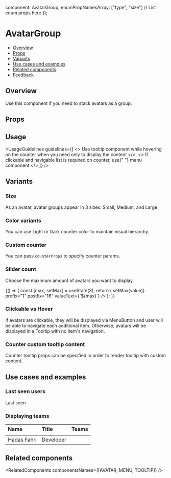 
  component: AvatarGroup,
  enumPropNamesArray: ["type", "size"] // List enum props here
});

<Meta
  title="Media/Avatar/AvatarGroup"
  component={AvatarGroup}
  argTypes={metaSettings.argTypes}
  decorators={metaSettings.decorators}
/>

<!--- Component documentation -->

# AvatarGroup

- [Overview](#overview)
- [Props](#props)
- [Variants](#variants)
- [Use cases and examples](#use-cases-and-examples)
- [Related components](#related-components)
- [Feedback](#feedback)

## Overview

Use this component if you need to stack avatars as a group.

<Canvas>
  <Story name="Overview">
    <AvatarGroup size={Avatar.sizes.LARGE} max={3}>
      <Avatar type={Avatar.types.IMG} src={person1} tooltipProps={{ content: "Hadas Fahri" }} />
      <Avatar type={Avatar.types.IMG} src={person2} tooltipProps={{ content: "Person 2" }} />
      <Avatar type={Avatar.types.IMG} src={person3} tooltipProps={{ content: "Person 3" }} />
      <Avatar type={Avatar.types.IMG} src={person1} tooltipProps={{ content: "Hadas Fahri" }} />
      <Avatar type={Avatar.types.IMG} src={person2} tooltipProps={{ content: "Person 2" }} />
      <Avatar type={Avatar.types.IMG} src={person3} tooltipProps={{ content: "Person 3" }} />
      <Avatar type={Avatar.types.IMG} src={person1} tooltipProps={{ content: "Hadas Fahri" }} />
      <Avatar type={Avatar.types.IMG} src={person2} tooltipProps={{ content: "Person 2" }} />
      <Avatar type={Avatar.types.IMG} src={person3} tooltipProps={{ content: "Person 3" }} />
      <Avatar type={Avatar.types.IMG} src={person1} tooltipProps={{ content: "Hadas Fahri" }} />
      <Avatar type={Avatar.types.IMG} src={person2} tooltipProps={{ content: "Person 2" }} />
      <Avatar type={Avatar.types.IMG} src={person3} tooltipProps={{ content: "Person 3" }} />
      <Avatar type={Avatar.types.IMG} src={person1} tooltipProps={{ content: "Hadas Fahri" }} />
    </AvatarGroup>
  </Story>
</Canvas>

## Props

<ArgsTable of={AvatarGroup} />

## Usage

<UsageGuidelines
  guidelines={[
    <>
      Use <Link href="/?path=/docs/popover-tooltip--overview">tooltip</Link> component while hovering on the counter
      when you need only to display the content
    </>,
    <>
      If clickable and navigable list is required on counter, use{" "}
      <Link href="/?path=/docs/navigation-menu-menu--overview">menu</Link> component
    </>
  ]}
/>

## Variants

### Size

As an avatar, avatar groups appear in 3 sizes: Small, Medium, and Large.

<Canvas>
  <Story name="Size">
    <Flex direction={Flex.directions.COLUMN} gap={Flex.gaps.LARGE} align={Flex.align.START}>
      <StoryDescription description="Large" vertical align={Flex.align.START}>
        <AvatarGroup size={Avatar.sizes.LARGE} type={Avatar.types.IMG} max={3}>
          <Avatar type={Avatar.types.IMG} src={person1} tooltipProps={{ content: "Hadas Fahri" }} />
          <Avatar type={Avatar.types.IMG} src={person2} tooltipProps={{ content: "Person 2" }} />
          <Avatar type={Avatar.types.IMG} src={person3} tooltipProps={{ content: "Person 3" }} />
          <Avatar type={Avatar.types.IMG} src={person1} tooltipProps={{ content: "Hadas Fahri" }} />
          <Avatar type={Avatar.types.IMG} src={person2} tooltipProps={{ content: "Person 2" }} />
          <Avatar type={Avatar.types.IMG} src={person3} tooltipProps={{ content: "Person 3" }} />
        </AvatarGroup>
      </StoryDescription>
      <StoryDescription description="Medium" vertical align={Flex.align.START}>
        <AvatarGroup size={Avatar.sizes.MEDIUM} type={Avatar.types.IMG} max={3}>
          <Avatar type={Avatar.types.IMG} src={person1} tooltipProps={{ content: "Hadas Fahri" }} />
          <Avatar type={Avatar.types.IMG} src={person2} tooltipProps={{ content: "Person 2" }} />
          <Avatar type={Avatar.types.IMG} src={person3} tooltipProps={{ content: "Person 3" }} />
          <Avatar type={Avatar.types.IMG} src={person1} tooltipProps={{ content: "Hadas Fahri" }} />
          <Avatar type={Avatar.types.IMG} src={person2} tooltipProps={{ content: "Person 2" }} />
          <Avatar type={Avatar.types.IMG} src={person3} tooltipProps={{ content: "Person 3" }} />
        </AvatarGroup>
      </StoryDescription>
      <StoryDescription description="Small" vertical align={Flex.align.START}>
        <AvatarGroup size={Avatar.sizes.SMALL} type={Avatar.types.IMG} max={3}>
          <Avatar type={Avatar.types.IMG} src={person1} tooltipProps={{ content: "Hadas Fahri" }} />
          <Avatar type={Avatar.types.IMG} src={person2} tooltipProps={{ content: "Person 2" }} />
          <Avatar type={Avatar.types.IMG} src={person3} tooltipProps={{ content: "Person 3" }} />
          <Avatar type={Avatar.types.IMG} src={person1} tooltipProps={{ content: "Hadas Fahri" }} />
          <Avatar type={Avatar.types.IMG} src={person2} tooltipProps={{ content: "Person 2" }} />
          <Avatar type={Avatar.types.IMG} src={person3} tooltipProps={{ content: "Person 3" }} />
        </AvatarGroup>
      </StoryDescription>
    </Flex>
  </Story>
</Canvas>

### Color variants

You can use Light or Dark counter color to maintain visual hierarchy.

<Canvas>
  <Story name="Color variants">
    <Flex direction={Flex.directions.COLUMN} gap={Flex.gaps.LARGE} align={Flex.align.START}>
      <StoryDescription description="Light" vertical align={Flex.align.START}>
        <AvatarGroup
          size={Avatar.sizes.LARGE}
          type={Avatar.types.IMG}
          max={3}
          counterProps={{ color: Counter.colors.LIGHT }}
        >
          <Avatar type={Avatar.types.IMG} src={person1} tooltipProps={{ content: "Hadas Fahri" }} />
          <Avatar type={Avatar.types.IMG} src={person2} tooltipProps={{ content: "Person 2" }} />
          <Avatar type={Avatar.types.IMG} src={person3} tooltipProps={{ content: "Person 3" }} />
          <Avatar type={Avatar.types.IMG} src={person1} tooltipProps={{ content: "Hadas Fahri" }} />
          <Avatar type={Avatar.types.IMG} src={person2} tooltipProps={{ content: "Person 2" }} />
          <Avatar type={Avatar.types.IMG} src={person3} tooltipProps={{ content: "Person 3" }} />
        </AvatarGroup>
      </StoryDescription>
      <StoryDescription description="Dark" vertical align={Flex.align.START}>
        <AvatarGroup
          size={Avatar.sizes.LARGE}
          type={Avatar.types.IMG}
          max={3}
          counterProps={{ color: Counter.colors.DARK }}
        >
          <Avatar type={Avatar.types.IMG} src={person1} tooltipProps={{ content: "Hadas Fahri" }} />
          <Avatar type={Avatar.types.IMG} src={person2} tooltipProps={{ content: "Person 2" }} />
          <Avatar type={Avatar.types.IMG} src={person3} tooltipProps={{ content: "Person 3" }} />
          <Avatar type={Avatar.types.IMG} src={person1} tooltipProps={{ content: "Hadas Fahri" }} />
          <Avatar type={Avatar.types.IMG} src={person2} tooltipProps={{ content: "Person 2" }} />
          <Avatar type={Avatar.types.IMG} src={person3} tooltipProps={{ content: "Person 3" }} />
        </AvatarGroup>
      </StoryDescription>
    </Flex>
  </Story>
</Canvas>

### Custom counter

You can pass `counterProps` to specify counter params.

<Canvas>
  <Story name="Custom counter">
    <AvatarGroup
      size={Avatar.sizes.LARGE}
      type={Avatar.types.IMG}
      max={3}
      counterProps={{ count: 100500, color: Counter.colors.DARK, prefix: "", maxDigits: 3 }}
    >
      <Avatar src={person1} tooltipProps={{ content: "Hadas Fahri" }} />
      <Avatar src={person2} tooltipProps={{ content: "Person 2" }} />
      <Avatar src={person3} tooltipProps={{ content: "Person 3" }} />
    </AvatarGroup>
  </Story>
</Canvas>

### Slider count

Choose the maximum amount of avatars you want to display.

<Canvas>
  <Story name="Slider count">
    {() => {
      const [max, setMax] = useState(3);
      return (
        <Flex
          direction={Flex.directions.COLUMN}
          gap={Flex.gaps.MEDIUM}
          align={Flex.align.START}
          className="monday-storybook-avatar-group__slider-count-container"
        >
          <Slider
            size={Slider.sizes.SMALL}
            min={1}
            max={16}
            defaultValue={max}
            onChange={value => setMax(value)}
            prefix="1"
            postfix="16"
            valueText={`${max}`}
          />
          <AvatarGroup size={Avatar.sizes.LARGE} max={max}>
            <Avatar type={Avatar.types.IMG} src={person1} tooltipProps={{ content: "Hadas Fahri" }} />
            <Avatar type={Avatar.types.IMG} src={person2} tooltipProps={{ content: "Person 2" }} />
            <Avatar type={Avatar.types.IMG} src={person3} tooltipProps={{ content: "Person 3" }} />
            <Avatar type={Avatar.types.IMG} src={person1} tooltipProps={{ content: "Hadas Fahri" }} />
            <Avatar type={Avatar.types.IMG} src={person2} tooltipProps={{ content: "Person 2" }} />
            <Avatar type={Avatar.types.IMG} src={person3} tooltipProps={{ content: "Person 3" }} />
            <Avatar type={Avatar.types.IMG} src={person1} tooltipProps={{ content: "Hadas Fahri" }} />
            <Avatar type={Avatar.types.IMG} src={person2} tooltipProps={{ content: "Person 2" }} />
            <Avatar type={Avatar.types.IMG} src={person3} tooltipProps={{ content: "Person 3" }} />
            <Avatar type={Avatar.types.IMG} src={person1} tooltipProps={{ content: "Hadas Fahri" }} />
            <Avatar type={Avatar.types.IMG} src={person2} tooltipProps={{ content: "Person 2" }} />
            <Avatar type={Avatar.types.IMG} src={person3} tooltipProps={{ content: "Person 3" }} />
            <Avatar type={Avatar.types.IMG} src={person1} tooltipProps={{ content: "Hadas Fahri" }} />
            <Avatar type={Avatar.types.IMG} src={person2} tooltipProps={{ content: "Person 2" }} />
            <Avatar type={Avatar.types.IMG} src={person3} tooltipProps={{ content: "Person 3" }} />
            <Avatar text="MR" type={Avatar.types.TEXT} tooltipProps={{ content: "Mark Roytstein" }} />
          </AvatarGroup>
        </Flex>
      );
    }}
  </Story>
</Canvas>

### Clickable vs Hover

If avatars are clickable, they will be displayed via MenuButton and user will be able to navigate each additional item.
Otherwise, avatars will be displayed in a Tooltip with no item's navigation.

<Canvas>
  <Story name="Clickable vs Hover">
    <Flex direction={Flex.directions.ROW} gap={Flex.gaps.LARGE}>
      <StoryDescription description="Counter hover" vertical align={Flex.align.START}>
        <AvatarGroup size={Avatar.sizes.LARGE} max={3}>
          <Avatar type={Avatar.types.IMG} src={person1} tooltipProps={{ content: "Hadas Fahri" }} />
          <Avatar type={Avatar.types.IMG} src={person2} tooltipProps={{ content: "Person 2" }} />
          <Avatar type={Avatar.types.IMG} src={person3} tooltipProps={{ content: "Person 3" }} />
          <Avatar type={Avatar.types.IMG} src={person1} tooltipProps={{ content: "Hadas Fahri" }} />
          <Avatar type={Avatar.types.IMG} src={person2} tooltipProps={{ content: "Person 2" }} />
          <Avatar type={Avatar.types.IMG} src={person3} tooltipProps={{ content: "Person 3" }} />
          <Avatar type={Avatar.types.IMG} src={person1} tooltipProps={{ content: "Hadas Fahri" }} />
          <Avatar type={Avatar.types.IMG} src={person2} tooltipProps={{ content: "Person 2" }} />
          <Avatar type={Avatar.types.IMG} src={person3} tooltipProps={{ content: "Person 3" }} />
          <Avatar type={Avatar.types.IMG} src={person1} tooltipProps={{ content: "Hadas Fahri" }} />
          <Avatar type={Avatar.types.IMG} src={person2} tooltipProps={{ content: "Person 2" }} />
          <Avatar type={Avatar.types.IMG} src={person3} tooltipProps={{ content: "Person 3" }} />
          <Avatar type={Avatar.types.IMG} src={person1} tooltipProps={{ content: "Hadas Fahri" }} />
          <Avatar type={Avatar.types.IMG} src={person2} tooltipProps={{ content: "Person 2" }} />
          <Avatar type={Avatar.types.IMG} src={person3} tooltipProps={{ content: "Person 3" }} />
          <Avatar type={Avatar.types.IMG} src={person1} tooltipProps={{ content: "Hadas Fahri" }} />
          <Avatar type={Avatar.types.IMG} src={person2} tooltipProps={{ content: "Person 2" }} />
          <Avatar type={Avatar.types.IMG} src={person3} tooltipProps={{ content: "Person 3" }} />
          <Avatar type={Avatar.types.IMG} src={person1} tooltipProps={{ content: "Hadas Fahri" }} />
          <Avatar type={Avatar.types.IMG} src={person2} tooltipProps={{ content: "Person 2" }} />
          <Avatar type={Avatar.types.IMG} src={person3} tooltipProps={{ content: "Person 3" }} />
          <Avatar type={Avatar.types.IMG} src={person1} tooltipProps={{ content: "Hadas Fahri" }} />
          <Avatar type={Avatar.types.IMG} src={person2} tooltipProps={{ content: "Person 2" }} />
          <Avatar type={Avatar.types.IMG} src={person3} tooltipProps={{ content: "Person 3" }} />
          <Avatar type={Avatar.types.IMG} src={person1} tooltipProps={{ content: "Hadas Fahri" }} />
          <Avatar type={Avatar.types.IMG} src={person2} tooltipProps={{ content: "Person 2" }} />
          <Avatar type={Avatar.types.IMG} src={person3} tooltipProps={{ content: "Person 3" }} />
          <Avatar type={Avatar.types.IMG} src={person1} tooltipProps={{ content: "Hadas Fahri" }} />
          <Avatar type={Avatar.types.IMG} src={person2} tooltipProps={{ content: "Person 2" }} />
          <Avatar type={Avatar.types.IMG} src={person3} tooltipProps={{ content: "Person 3" }} />
          <Avatar type={Avatar.types.IMG} src={person1} tooltipProps={{ content: "Hadas Fahri" }} />
          <Avatar type={Avatar.types.IMG} src={person2} tooltipProps={{ content: "Person 2" }} />
          <Avatar type={Avatar.types.IMG} src={person3} tooltipProps={{ content: "Person 3" }} />
          <Avatar type={Avatar.types.IMG} src={person1} tooltipProps={{ content: "Hadas Fahri" }} />
          <Avatar type={Avatar.types.IMG} src={person2} tooltipProps={{ content: "Person 2" }} />
          <Avatar type={Avatar.types.IMG} src={person3} tooltipProps={{ content: "Person 3" }} />
          <Avatar type={Avatar.types.IMG} src={person1} tooltipProps={{ content: "Hadas Fahri" }} />
          <Avatar type={Avatar.types.IMG} src={person2} tooltipProps={{ content: "Person 2" }} />
          <Avatar type={Avatar.types.IMG} src={person3} tooltipProps={{ content: "Person 3" }} />
          <Avatar text="MR" type={Avatar.types.TEXT} tooltipProps={{ content: "Mark Roytstein" }} />
        </AvatarGroup>
      </StoryDescription>
      <StoryDescription description="Counter click" vertical align={Flex.align.START}>
        <AvatarGroup size={Avatar.sizes.LARGE} max={3}>
          <Avatar type={Avatar.types.IMG} src={person1} tooltipProps={{ content: "Hadas Fahri" }} />
          <Avatar type={Avatar.types.IMG} src={person2} tooltipProps={{ content: "Person 2" }} />
          <Avatar type={Avatar.types.IMG} src={person3} tooltipProps={{ content: "Person 3" }} />
          <Avatar type={Avatar.types.IMG} src={person1} tooltipProps={{ content: "Hadas Fahri" }} />
          <Avatar type={Avatar.types.IMG} src={person2} tooltipProps={{ content: "Person 2" }} />
          <Avatar type={Avatar.types.IMG} src={person3} tooltipProps={{ content: "Person 3" }} />
          <Avatar type={Avatar.types.IMG} src={person1} tooltipProps={{ content: "Hadas Fahri" }} />
          <Avatar type={Avatar.types.IMG} src={person2} tooltipProps={{ content: "Person 2" }} />
          <Avatar type={Avatar.types.IMG} src={person3} tooltipProps={{ content: "Person 3" }} />
          <Avatar type={Avatar.types.IMG} src={person1} tooltipProps={{ content: "Hadas Fahri" }} />
          <Avatar type={Avatar.types.IMG} src={person2} tooltipProps={{ content: "Person 2" }} />
          <Avatar type={Avatar.types.IMG} src={person3} tooltipProps={{ content: "Person 3" }} />
          <Avatar type={Avatar.types.IMG} src={person1} tooltipProps={{ content: "Hadas Fahri" }} />
          <Avatar type={Avatar.types.IMG} src={person2} tooltipProps={{ content: "Person 2" }} />
          <Avatar type={Avatar.types.IMG} src={person3} tooltipProps={{ content: "Person 3" }} />
          <Avatar type={Avatar.types.IMG} src={person1} tooltipProps={{ content: "Hadas Fahri" }} />
          <Avatar type={Avatar.types.IMG} src={person2} tooltipProps={{ content: "Person 2" }} />
          <Avatar type={Avatar.types.IMG} src={person3} tooltipProps={{ content: "Person 3" }} />
          <Avatar type={Avatar.types.IMG} src={person1} tooltipProps={{ content: "Hadas Fahri" }} />
          <Avatar type={Avatar.types.IMG} src={person2} tooltipProps={{ content: "Person 2" }} />
          <Avatar type={Avatar.types.IMG} src={person3} tooltipProps={{ content: "Person 3" }} />
          <Avatar type={Avatar.types.IMG} src={person1} tooltipProps={{ content: "Hadas Fahri" }} />
          <Avatar type={Avatar.types.IMG} src={person2} tooltipProps={{ content: "Person 2" }} />
          <Avatar type={Avatar.types.IMG} src={person3} tooltipProps={{ content: "Person 3" }} />
          <Avatar type={Avatar.types.IMG} src={person1} tooltipProps={{ content: "Hadas Fahri" }} />
          <Avatar type={Avatar.types.IMG} src={person2} tooltipProps={{ content: "Person 2" }} />
          <Avatar type={Avatar.types.IMG} src={person3} tooltipProps={{ content: "Person 3" }} />
          <Avatar type={Avatar.types.IMG} src={person1} tooltipProps={{ content: "Hadas Fahri" }} />
          <Avatar type={Avatar.types.IMG} src={person2} tooltipProps={{ content: "Person 2" }} />
          <Avatar type={Avatar.types.IMG} src={person3} tooltipProps={{ content: "Person 3" }} />
          <Avatar type={Avatar.types.IMG} src={person1} tooltipProps={{ content: "Hadas Fahri" }} />
          <Avatar type={Avatar.types.IMG} src={person2} tooltipProps={{ content: "Person 2" }} />
          <Avatar type={Avatar.types.IMG} src={person3} tooltipProps={{ content: "Person 3" }} />
          <Avatar type={Avatar.types.IMG} src={person1} tooltipProps={{ content: "Hadas Fahri" }} />
          <Avatar type={Avatar.types.IMG} src={person2} tooltipProps={{ content: "Person 2" }} />
          <Avatar type={Avatar.types.IMG} src={person3} tooltipProps={{ content: "Person 3" }} />
          <Avatar type={Avatar.types.IMG} src={person1} tooltipProps={{ content: "Hadas Fahri" }} />
          <Avatar type={Avatar.types.IMG} src={person2} tooltipProps={{ content: "Person 2" }} />
          <Avatar type={Avatar.types.IMG} src={person3} tooltipProps={{ content: "Person 3" }} />
          <Avatar text="MR" type={Avatar.types.TEXT} tooltipProps={{ content: "Mark Roytstein" }} />
        </AvatarGroup>
      </StoryDescription>
    </Flex>
  </Story>
</Canvas>

### Counter custom tooltip content

Counter tooltip props can be specified in order to render tooltip with custom content.

<Canvas>
  <Story name="Counter custom tooltip content">
    <AvatarGroup
      size={Avatar.sizes.LARGE}
      type={Avatar.types.IMG}
      max={3}
      counterTooltipCustomProps={{ content: "... and plenty more employees" }}
    >
      <Avatar src={person1} tooltipProps={{ content: "Hadas Fahri" }} />
      <Avatar src={person2} tooltipProps={{ content: "Person 2" }} />
      <Avatar src={person3} tooltipProps={{ content: "Person 3" }} />
      <Avatar src={person1} tooltipProps={{ content: "Hadas Fahri" }} />
      <Avatar src={person2} tooltipProps={{ content: "Person 2" }} />
      <Avatar src={person3} tooltipProps={{ content: "Person 3" }} />
    </AvatarGroup>
  </Story>
</Canvas>

## Use cases and examples

### Last seen users

<Canvas>
  <Story name="Last seen users">
    <Flex direction={Flex.directions.ROW} gap={Flex.gaps.MEDIUM}>
      <div>Last seen</div>
      <AvatarGroup size={Avatar.sizes.MEDIUM} max={3}>
        <Avatar type={Avatar.types.IMG} src={person1} tooltipProps={{ content: "Hadas Fahri" }} />
        <Avatar type={Avatar.types.IMG} src={person2} tooltipProps={{ content: "Person 2" }} />
        <Avatar type={Avatar.types.IMG} src={person3} tooltipProps={{ content: "Person 3" }} />
        <Avatar type={Avatar.types.IMG} src={person1} tooltipProps={{ content: "Hadas Fahri" }} />
        <Avatar type={Avatar.types.IMG} src={person2} tooltipProps={{ content: "Person 2" }} />
        <Avatar type={Avatar.types.IMG} src={person3} tooltipProps={{ content: "Person 3" }} />
      </AvatarGroup>
    </Flex>
  </Story>
</Canvas>

### Displaying teams

<Canvas>
  <Story name="Displaying teams">
    <table>
      <thead>
        <tr>
          <th width={200} align="left">
            Name
          </th>
          <th width={200} align="left">
            Title
          </th>
          <th width={200} align="left">
            Teams
          </th>
        </tr>
        <tr>
          <td colSpan={3}>
            <Divider />
          </td>
        </tr>
      </thead>
      <tbody>
        <tr>
          <td align="left">
            <Flex direction={Flex.directions.ROW} gap={Flex.gaps.SMALL}>
              <Avatar
                type={Avatar.types.IMG}
                src={person1}
                size={Avatar.sizes.MEDIUM}
                tooltipProps={{ content: "Hadas Fahri" }}
              />
              Hadas Fahri
            </Flex>
          </td>
          <td align="left">Developer</td>
          <td align="left">
            <AvatarGroup size={Avatar.sizes.MEDIUM} max={2}>
              <Avatar
                type={Avatar.types.TEXT}
                text="T1"
                backgroundColor={Avatar.backgroundColors.PEACH}
                tooltipProps={{ content: "Team 1" }}
              />
              <Avatar
                type={Avatar.types.TEXT}
                text="T2"
                backgroundColor={Avatar.backgroundColors.BUBBLE}
                tooltipProps={{ content: "Team 2" }}
              />
              <Avatar
                type={Avatar.types.TEXT}
                text="T3"
                backgroundColor={Avatar.backgroundColors.BERRY}
                tooltipProps={{ content: "Team 3" }}
              />
            </AvatarGroup>
          </td>
        </tr>
      </tbody>
    </table>
  </Story>
</Canvas>

## Related components

<RelatedComponents componentsNames={[AVATAR, MENU, TOOLTIP]} />
